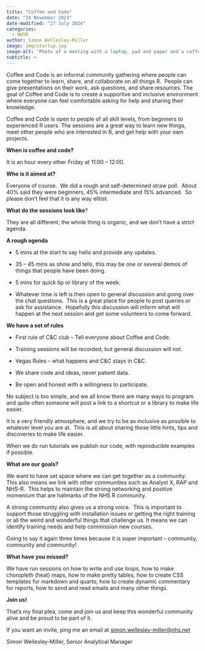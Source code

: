```yaml
---
title: "Coffee and Code"
date: "14 November 2023"
date-modified: "27 July 2024"
categories:
  - NHSR
author: Simon Wellesley-Miller
image: img/startup.jpg
image-alt: "Photo of a meeting with a laptop, pad and paper and a coffee mug."
subtitle: >
---
```


Coffee and Code is an informal community gathering where people can come together to learn, share, and collaborate on all things R.  People can give presentations on their work, ask questions, and share resources. The goal of Coffee and Code is to create a supportive and inclusive environment where everyone can feel comfortable asking for help and sharing their knowledge.

Coffee and Code is open to people of all skill levels, from beginners to experienced R users. The sessions are a great way to learn new things, meet other people who are interested in R, and get help with your own projects.

**When is coffee and code?**

It is an hour every other Friday at 11:00 – 12:00.

**Who is it aimed at?**

Everyone of course.  We did a rough and self-determined straw poll.  About 40% said they were beginners, 45% intermediate and 15% advanced.  So please don’t feel that it is any way elitist.

**What do the sessions look like**?

They are all different, the whole thing is organic, and we don’t have a strict agenda. 

**A rough agenda**

-   5 mins at the start to say hello and provide any updates.

-   35 – 45 mins as show and tells, this may be one or several demos of things that people have been doing.

-   5 mins for quick tip or library of the week.

-   Whatever time is left is then open to general discussion and going over the chat questions.  This is a great place for people to post queries or ask for assistance.  Hopefully this discussion will inform what will happen at the next session and get some volunteers to come forward.

**We have a set of rules**

-   First rule of C&C club – Tell everyone about Coffee and Code.

-   Training sessions will be recorded, but general discussion will not.

-   Vegas Rules – what happens and C&C stays in C&C.

-   We share code and ideas, never patient data.

-   Be open and honest with a willingness to participate.

No subject is too simple, and we all know there are many ways to program and quite often someone will post a link to a shortcut or a library to make life easier.

It is a very friendly atmosphere, and we try to be as inclusive as possible to whatever level you are at.  This is all about sharing those little hints, tips and discoveries to make life easier.

When we do run tutorials we publish our code, with reproducible examples if possible.

**What are our goals?**

We want to have set space where we can get together as a community.  This also means we link with other communities such as Analyst X, RAP and NHS-R.  This helps to maintain the strong networking and positive momentum that are hallmarks of the NHS R community.

A strong community also gives us a strong voice.  This is important to support those struggling with installation issues or getting the right training or all the weird and wonderful things that challenge us. It means we can identify training needs and help commission new courses. 

Going to say it again three times because it is super important – community, community and community!

**What have you missed?**

We have run sessions on how to write and use loops, how to make choropleth (heat) maps, how to make pretty tables, how to create CSS templates for markdown and quarto, how to create dynamic commentary for reports, how to send and read emails and many other things.

**Join us!**

That’s my final plea, come and join us and keep this wonderful community alive and be proud to be part of it.

If you want an invite, ping me an email at [simon.wellesley-miller\@nhs.net](mailto:simon.wellesley-miller@nhs.net)

Simon Wellesley-Miller, Senior Analytical Manager
